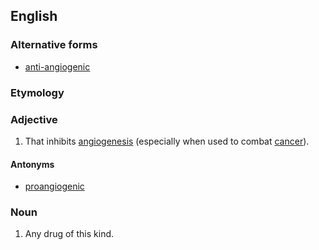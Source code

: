 ==English==

===Alternative forms===
*[[anti-angiogenic]]

===Etymology===
{{prefix|anti|angiogenic}}

===Adjective===
{{wikipedia}}
{{en-adj}}

# {{context|of a drug etc.}} That inhibits [[angiogenesis]] (especially when used to combat [[cancer]]).

====Antonyms====
*[[proangiogenic]]

===Noun===
{{en-noun}}

# Any drug of this kind.